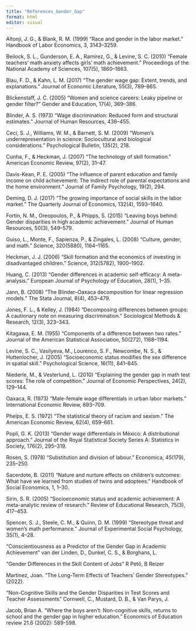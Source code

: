 ```yaml
---
title: "References_Gender_Gap"
format: html
editor: visual
---
```


Altonji, J. G., & Blank, R. M. (1999)
"Race and gender in the labor market."
Handbook of Labor Economics, 3, 3143–3259.

Beilock, S. L., Gunderson, E. A., Ramirez, G., & Levine, S. C. (2010)
"Female teachers’ math anxiety affects girls’ math achievement."
Proceedings of the National Academy of Sciences, 107(5), 1860–1863.

Blau, F. D., & Kahn, L. M. (2017)
"The gender wage gap: Extent, trends, and explanations."
Journal of Economic Literature, 55(3), 789–865.

Blickenstaff, J. C. (2005)
"Women and science careers: Leaky pipeline or gender filter?"
Gender and Education, 17(4), 369–386.

Blinder, A. S. (1973)
"Wage discrimination: Reduced form and structural estimates."
Journal of Human Resources, 436–455.

Ceci, S. J., Williams, W. M., & Barnett, S. M. (2009)
"Women’s underrepresentation in science: Sociocultural and biological considerations."
Psychological Bulletin, 135(2), 218.

Cunha, F., & Heckman, J. (2007)
"The technology of skill formation."
American Economic Review, 97(2), 31–47.

Davis-Kean, P. E. (2005)
"The influence of parent education and family income on child achievement: The indirect role of parental expectations and the home environment."
Journal of Family Psychology, 19(2), 294.

Deming, D. J. (2017)
"The growing importance of social skills in the labor market."
The Quarterly Journal of Economics, 132(4), 1593–1640.

Fortin, N. M., Oreopoulos, P., & Phipps, S. (2015)
"Leaving boys behind: Gender disparities in high academic achievement."
Journal of Human Resources, 50(3), 549–579.

Guiso, L., Monte, F., Sapienza, P., & Zingales, L. (2008)
"Culture, gender, and math."
Science, 320(5880), 1164–1165.

Heckman, J. J. (2006)
"Skill formation and the economics of investing in disadvantaged children."
Science, 312(5782), 1900–1902.

Huang, C. (2013)
"Gender differences in academic self-efficacy: A meta-analysis."
European Journal of Psychology of Education, 28(1), 1–35.

Jann, B. (2008)
"The Blinder–Oaxaca decomposition for linear regression models."
The Stata Journal, 8(4), 453–479.

Jones, F. L., & Kelley, J. (1984)
"Decomposing differences between groups: A cautionary note on measuring discrimination."
Sociological Methods & Research, 12(3), 323–343.

Kitagawa, E. M. (1955)
"Components of a difference between two rates."
Journal of the American Statistical Association, 50(272), 1168–1194.

Levine, S. C., Vasilyeva, M., Lourenco, S. F., Newcombe, N. S., & Huttenlocher, J. (2005)
"Socioeconomic status modifies the sex difference in spatial skill."
Psychological Science, 16(11), 841–845.

Niederle, M., & Vesterlund, L. (2010)
"Explaining the gender gap in math test scores: The role of competition."
Journal of Economic Perspectives, 24(2), 129–144.

Oaxaca, R. (1973)
"Male-female wage differentials in urban labor markets."
International Economic Review, 693–709.

Phelps, E. S. (1972)
"The statistical theory of racism and sexism."
The American Economic Review, 62(4), 659–661.

Popli, G. K. (2013)
"Gender wage differentials in México: A distributional approach."
Journal of the Royal Statistical Society Series A: Statistics in Society, 176(2), 295–319.

Rosen, S. (1978)
"Substitution and division of labour."
Economica, 45(179), 235–250.

Sacerdote, B. (2011)
"Nature and nurture effects on children’s outcomes: What have we learned from studies of twins and adoptees."
Handbook of Social Economics, 1, 1–30.

Sirin, S. R. (2005)
"Socioeconomic status and academic achievement: A meta-analytic review of research."
Review of Educational Research, 75(3), 417–453.

Spencer, S. J., Steele, C. M., & Quinn, D. M. (1999)
"Stereotype threat and women’s math performance."
Journal of Experimental Social Psychology, 35(1), 4–28.

"Conscientiousness as a Predictor of the Gender Gap in Academic Achievement"
van der Linden, D., Dunkel, C. S., & Borghans, L.

"Gender Differences in the Skill Content of Jobs"
R Pető, B Reizer

Martinez, Joan. "The Long-Term Effects of Teachers' Gender Stereotypes." (2022).

"Non-Cognitive Skills and the Gender Disparities in Test Scores and Teacher Assessments"
Cornwell, C., Mustard, D. B., & Van Parys, J.

Jacob, Brian A. "Where the boys aren't: Non-cognitive skills, returns to school and the gender gap in higher education." Economics of Education review 21.6 (2002): 589-598.


